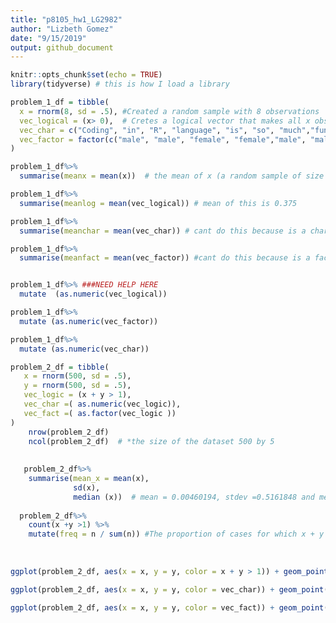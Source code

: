 ```yaml
---
title: "p8105_hw1_LG2982"
author: "Lizbeth Gomez"
date: "9/15/2019"
output: github_document
---
```


```r
knitr::opts_chunk$set(echo = TRUE)
library(tidyverse) # this is how I load a library

```


```r


problem_1_df = tibble(
  x = rnorm(8, sd = .5), #Created a random sample with 8 observations
  vec_logical = (x> 0),  # Cretes a logical vector that makes all x obs >0
  vec_char = c("Coding", "in", "R", "language", "is", "so", "much","fun"), #created a vector with a character
  vec_factor = factor(c("male", "male", "female", "female","male", "male", "female", "female")) # created a variable with two level factor
)

problem_1_df%>%
  summarise(meanx = mean(x))  # the mean of x (a random sample of size 8 from a standard Normal distribution is 0.0563209	)

problem_1_df%>%
  summarise(meanlog = mean(vec_logical)) # mean of this is 0.375	

problem_1_df%>%
  summarise(meanchar = mean(vec_char)) # cant do this because is a character vector

problem_1_df%>%
  summarise(meanfact = mean(vec_factor)) #cant do this because is a factor vector



```


```r
problem_1_df%>% ###NEED HELP HERE
  mutate  (as.numeric(vec_logical))

problem_1_df%>%
  mutate (as.numeric(vec_factor))

problem_1_df%>%
  mutate (as.numeric(vec_char))
```


```r

problem_2_df = tibble(
   x = rnorm(500, sd = .5),
   y = rnorm(500, sd = .5),
   vec_logic = (x + y > 1),
   vec_char =( as.numeric(vec_logic)),
   vec_fact =( as.factor(vec_logic ))
)
    nrow(problem_2_df)   
    ncol(problem_2_df)  # *the size of the dataset 500 by 5
    
    
   problem_2_df%>%
    summarise(mean_x = mean(x), 
              sd(x), 
              median (x))  # mean = 0.00460194, stdev =0.5161848 and median =-0.006032529	
  
  problem_2_df%>%
    count(x +y >1) %>%
    mutate(freq = n / sum(n)) #The proportion of cases for which x + y > 1 = 7.6%
    
  
  
ggplot(problem_2_df, aes(x = x, y = y, color = x + y > 1)) + geom_point() # colored scatterplot where blue are x + y > 1 and pink are the values x + y =< 1

ggplot(problem_2_df, aes(x = x, y = y, color = vec_char)) + geom_point() # colored scatterplot where darker blue are the vaues are closer to zero and lighter blue are those closer to 1

ggplot(problem_2_df, aes(x = x, y = y, color = vec_fact)) + geom_point()# colored scatterplot where blue are x + y > 1 and pink are the values x + y =< 1



```

